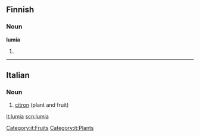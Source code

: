 ==Finnish==

===Noun===
'''lumia'''

# {{fi-form of|type=noun|case=partitive|pl=plural|lumi}}

----

==Italian==

===Noun===
{{it-noun|lumi|f|a|e}}

# [[citron]] (plant and fruit)

[[Category:it:Fruits]]
[[Category:it:Plants]]

[[it:lumia]]
[[scn:lumia]]